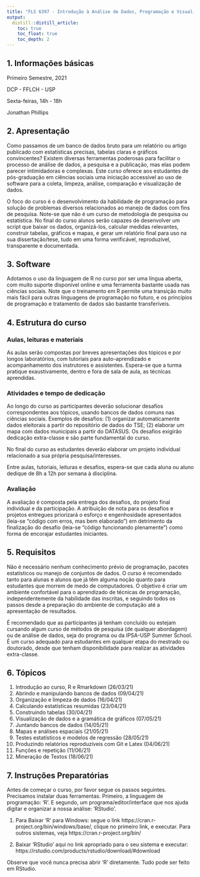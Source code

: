 ```yaml
---
title: "FLS 6397 - Introdução à Análise de Dados, Programação e Visualização para as Ciências Sociais"
output:
  distill::distill_article:
    toc: true
    toc_float: true
    toc_depth: 2
---
```


## 1. Informações básicas

Primeiro Semestre, 2021

DCP - FFLCH - USP

Sexta-feiras, 14h - 18h

Jonathan Phillips

## 2. Apresentação

Como passamos de um banco de dados bruto para um relatório ou artigo publicado com estatísticas precisas, tabelas claras e gráficos convincentes? Existem diversas ferramentas poderosas para facilitar o processo de análise de dados, a pesquisa e a publicação, mas elas podem parecer intimidadoras e complexas. Este curso oferece aos estudantes de pós-graduação em ciências sociais uma iniciação accessível ao uso de software para a coleta, limpeza, análise, comparação e visualização de dados. 

O foco do curso é o desenvolvimento da habilidade de programação para solução de problemas diversos relacionados ao manejo de dados com fins de pesquisa. Note-se que não é um curso de metodologia de pesquisa ou estatística. No final do curso alunos serão capazes de desenvolver um script que baixar os dados, organizá-los, calcular medidas relevantes, construir tabelas, gráficos e mapas, e gerar um relatório final para uso na sua dissertação/tese, tudo em uma forma verificável, reproduzível, transparente e documentada. 

## 3. Software

Adotamos o uso da linguagem de R no curso por ser uma língua aberta, com muito suporte disponível online e uma ferramenta bastante usada nas ciências sociais. Note que o treinamento em R permite uma transição muito mais fácil para outras linguagens de programação no futuro, e os princípios de programação e tratamento de dados são bastante transferíveis.

## 4. Estrutura do curso

### Aulas, leituras e materiais
As aulas serão compostas por breves apresentações dos tópicos e por longos laboratórios, com tutoriais para auto-aprendizado e acompanhamento dos instrutores e assistentes. Espera-se que a turma pratique exaustivamente, dentro e fora de sala de aula, as técnicas aprendidas.

### Atividades e tempo de dedicação
Ao longo do curso as participantes deverão solucionar desafios correspondentes aos tópicos, usando bancos de dados comuns nas ciências sociais. Exemplos de desafios: (1) organizar automaticamente dados eleitorais a partir do repositório de dados do TSE; (2) elaborar um mapa com dados municipais a partir do DATASUS. Os desafios exigirão dedicação extra-classe e são parte fundamental do curso.

No final do curso as estudantes deverão elaborar um projeto individual relacionado a sua própria pesquisa/interesses.

Entre aulas, tutoriais, leituras e desafios, espera-se que cada aluna ou aluno dedique de 8h a 12h por semana à disciplina.

### Avaliação
A avaliação é composta pela entrega dos desafios, do projeto final individual e da participação. A atribuição de nota para os desafios e projetos entregues priorizará o esforço e engenhosidade apresentados (leia-se "código com erros, mas bem elaborado") em detrimento da finalização do desafio (leia-se "código funcionando plenamente") como forma de encorajar estudantes iniciantes.

## 5. Requisitos

Não é necessário nenhum conhecimento prévio de programação, pacotes estatísticos ou manejo de conjuntos de dados. O curso é recomendado tanto para alunas e alunos que já têm alguma noção quanto para estudantes que morrem de medo de computadores. O objetivo é criar um ambiente confortável para o aprendizado de técnicas de programação, independentemente da habilidade das inscritas, e seguindo todos os passos desde a preparação do ambiente de computação até a apresentação de resultados.

É recomendado que as participantes já tenham concluído ou estejam cursando algum curso de métodos de pesquisa (de qualquer abordagem) ou de análise de dados, seja do programa ou da IPSA-USP Summer School. É um curso adequado para estudantes em qualquer etapa do mestrado ou doutorado, desde que tenham disponibilidade para realizar as atividades extra-classe.

## 6. Tópicos

1. Introdução ao curso, R e Rmarkdown (26/03/21)
2. Abrindo e manipulando bancos de dados (09/04/21)
3. Organização e limpeza de dados (16/04/21)
4. Calculando estatísticas resumidas (23/04/21)
5. Construindo tabelas (30/04/21)
6. Visualização de dados e a gramática de gráficos (07/05/21)
7. Juntando bancos de dados (14/05/21)
8. Mapas e análises espaciais (21/05/21)
9. Testes estatísticos e modelos de regressão (28/05/21)
10. Produzindo relatórios reproduzíveis com Git e Latex (04/06/21)
11. Funções e repetição (11/06/21)
12. Mineração de Textos (18/06/21)

## 7. Instruções Preparatórias {#Instrucoes}

Antes de começar o curso, por favor segue os passos seguintes. Precisamos instalar duas ferramentas. Primeiro, a linguagem de programação: 'R'. E segundo, um programa/editor/interface que nos ajuda digitar e organizar a nossa análise: 'RStudio'.

1. Para Baixar 'R' para Windows: segue o link https://cran.r-project.org/bin/windows/base/, clique no primeiro link, e executar. Para outros sistemas, veja https://cran.r-project.org/bin/

2. Baixar 'RStudio' aqui no link apropriado para o seu sistema e executar: https://rstudio.com/products/rstudio/download/#download

Observe que você nunca precisa abrir 'R' diretamente. Tudo pode ser feito em RStudio.
